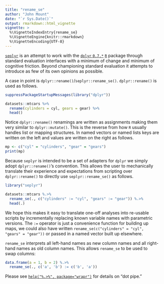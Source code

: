 ```yaml
---
title: "rename_se"
author: "John Mount"
date: "`r Sys.Date()`"
output: rmarkdown::html_vignette
vignette: >
  %\VignetteIndexEntry{rename_se}
  %\VignetteEngine{knitr::rmarkdown}
  %\VignetteEncoding{UTF-8}
---
```


[`seplyr`](https://github.com/WinVector/seplyr) is an attempt to work with the [`dplyr` `0.7.*`]( https://CRAN.R-project.org/package=dplyr) [`R`](https://www.r-project.org) package through standard evaluation interfaces with a minimum of change and minimum of cognitive friction.  Beyond championing standard evaluation it attempts to introduce as few of its own opinions as possible.

A case in point is `dplyr::rename()`/`seplyr::rename_se()`.  `dplyr::rename()` is used as follows.

```r
suppressPackageStartupMessages(library("dplyr"))

datasets::mtcars %>%
  rename(cylinders = cyl, gears = gear) %>%
  head()
```

Notice `dplyr::rename()` renamings are written as assignments making them very similar to `dplyr::mutate()`.  This is the reverse from how `R` usually handles list or mapping structures.
In named vectors or named lists keys are written on the left and values are written on the right as follows.

```r
mp <- c("cyl" = "cylinders", "gear" = "gears")
print(mp)
```

Because `seplyr` is intended to be a set of adapters for `dplyr` we simply adopt `dplyr::rename()`'s convention.  This allows the user to mechanically translate their experience and expectations from scripting over `dplyr::rename()` to directly use `seplyr::rename_se()` as follows.

```r
library("seplyr")

datasets::mtcars %.>%
  rename_se(., c("cylinders" := "cyl", "gears" := "gear")) %.>%
  head(.)
```

We hope this makes it easy to translate one-off analyses into re-usable scripts by incrementally replacing known variable names with parametric versions.  The `:=` operator is just a convenience function for building up maps, we could also have written `rename_se(c("cylinders" = "cyl", "gears" = "gear"))` or passed in a named vector built up elsewhere.

`rename_se` interprets all left-hand names as new column names and all right-hand names as old column names.  This allows `rename_se` to be used to swap columns:

```r
data.frame(a = 1, b = 2) %.>%
  rename_se(., c('a', 'b') := c('b', 'a'))
```

Please see [`help("%.>%", package="wrapr")`](https://winvector.github.io/wrapr/reference/dot_arrow.html) for details on "dot pipe."



